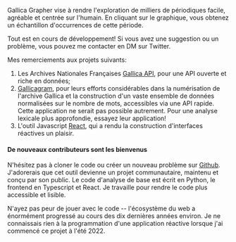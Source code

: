 Gallica Grapher vise à rendre l'exploration de milliers de périodiques facile, agréable et centrée sur l'humain. En cliquant sur le graphique, vous obtenez un échantillon d'occurrences de cette période.

Tout est en cours de développement! Si vous avez une suggestion ou un problème, vous pouvez me contacter en DM sur Twitter.

Mes remerciements aux projets suivants:

1. Les Archives Nationales Françaises [Gallica API](https://api.bnf.fr/fr/api-document-de-gallica), pour une API ouverte et riche en données;
2. [Gallicagram](https://shiny.ens-paris-saclay.fr/app/gallicagram), pour leurs efforts considérables dans la numérisation de l'archive Gallica et la construction d'un vaste ensemble de données normalisées sur le nombre de mots, accessibles via une API rapide. Cette application ne serait pas possible autrement. Pour une analyse lexicale plus approfondie, essayez leur application!
3. L'outil Javascript [React](https://react.dev/), qui a rendu la construction d'interfaces réactives un plaisir.

#### De nouveaux contributeurs sont les bienvenus

N'hésitez pas à cloner le code ou créer un nouveau problème sur [Github](https://github.com/gleasonw/gallica-grapher). J'adorerais que cet outil devienne un projet communautaire, maintenu et conçu par son public. Le code d'analyse de base est écrit en Python, le frontend en Typescript et React. Je travaille pour rendre le code plus accessible et lisible.

N'ayez pas peur de jouer avec le code -- l'écosystème du web a énormément progressé au cours des dix dernières années environ. Je ne connaissais rien à la programmation d'une application réactive lorsque j'ai commencé ce projet à l'été 2022.
